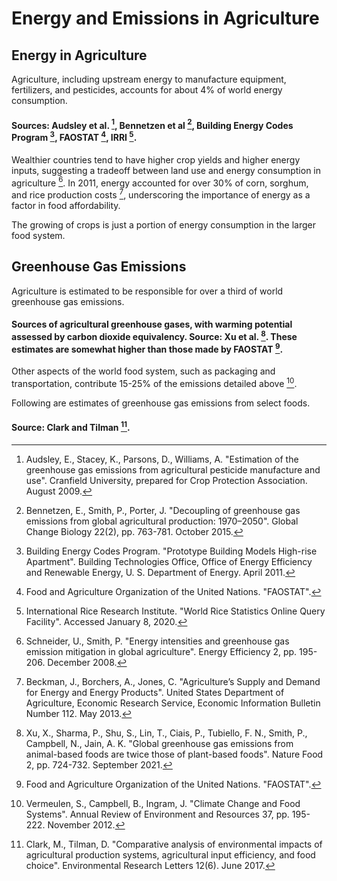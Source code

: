 # Energy and Emissions in Agriculture

## Energy in Agriculture
Agriculture, including upstream energy to manufacture equipment, fertilizers, and pesticides, accounts for about 4% of world energy consumption.

#### Sources: Audsley et al. [^1], Bennetzen et al [^3], Building Energy Codes Program [^4], FAOSTAT [^6], IRRI [^7].

Wealthier countries tend to have higher crop yields and higher energy inputs, suggesting a tradeoff between land use and energy consumption in agriculture [^8]. In 2011, energy accounted for over 30% of corn, sorghum, and rice production costs [^2], underscoring the importance of energy as a factor in food affordability.

The growing of crops is just a portion of energy consumption in the larger food system.

## Greenhouse Gas Emissions
Agriculture is estimated to be responsible for over a third of world greenhouse gas emissions.

#### Sources of agricultural greenhouse gases, with warming potential assessed by carbon dioxide equivalency. Source: Xu et al. [^10]. These estimates are somewhat higher than those made by FAOSTAT [^6].

Other aspects of the world food system, such as packaging and transportation, contribute 15-25% of the emissions detailed above [^9].

Following are estimates of greenhouse gas emissions from select foods.

#### Source: Clark and Tilman [^5].

[^1]: Audsley, E., Stacey, K., Parsons, D., Williams, A. "Estimation of the greenhouse gas emissions from agricultural pesticide manufacture and use". Cranfield University, prepared for Crop Protection Association. August 2009.

[^2]: Beckman, J., Borchers, A., Jones, C. "Agriculture’s Supply and Demand for Energy and Energy Products". United States Department of Agriculture, Economic Research Service, Economic Information Bulletin Number 112. May 2013.

[^3]: Bennetzen, E., Smith, P., Porter, J. "Decoupling of greenhouse gas emissions from global agricultural production: 1970–2050". Global Change Biology 22(2), pp. 763-781. October 2015.

[^4]: Building Energy Codes Program. "Prototype Building Models High-rise Apartment". Building Technologies Office, Office of Energy Efficiency and Renewable Energy, U. S. Department of Energy. April 2011.

[^5]: Clark, M., Tilman, D. "Comparative analysis of environmental impacts of agricultural production systems, agricultural input efficiency, and food choice". Environmental Research Letters 12(6). June 2017.

[^6]: Food and Agriculture Organization of the United Nations. "FAOSTAT".

[^7]: International Rice Research Institute. "World Rice Statistics Online Query Facility". Accessed January 8, 2020.

[^8]: Schneider, U., Smith, P. "Energy intensities and greenhouse gas emission mitigation in global agriculture". Energy Efficiency 2, pp. 195-206. December 2008.

[^9]: Vermeulen, S., Campbell, B., Ingram, J. "Climate Change and Food Systems". Annual Review of Environment and Resources 37, pp. 195-222. November 2012.

[^10]: Xu, X., Sharma, P., Shu, S., Lin, T., Ciais, P., Tubiello, F. N., Smith, P., Campbell, N., Jain, A. K. "Global greenhouse gas emissions from animal-based foods are twice those of plant-based foods". Nature Food 2, pp. 724-732. September 2021.